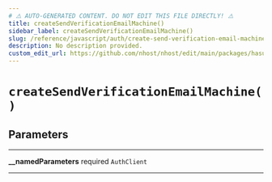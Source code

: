 ```yaml
---
# ⚠️ AUTO-GENERATED CONTENT. DO NOT EDIT THIS FILE DIRECTLY! ⚠️
title: createSendVerificationEmailMachine()
sidebar_label: createSendVerificationEmailMachine()
slug: /reference/javascript/auth/create-send-verification-email-machine
description: No description provided.
custom_edit_url: https://github.com/nhost/nhost/edit/main/packages/hasura-auth-js/src/machines/send-verification-email.ts#L27
---
```


# `createSendVerificationEmailMachine()`

## Parameters

---

**<span className="parameter-name">\_\_namedParameters</span>** <span className="optional-status">required</span> <code>AuthClient</code>

---
